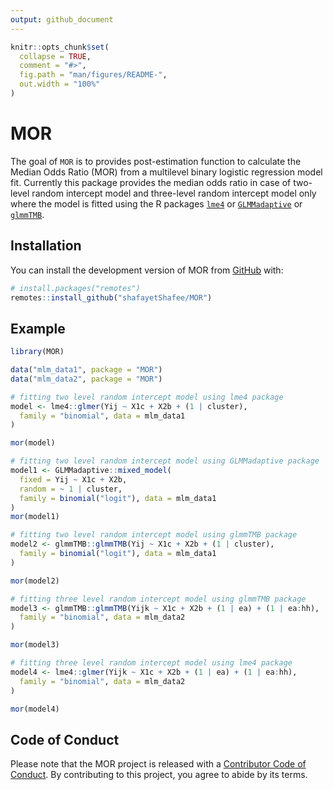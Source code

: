 ```yaml
---
output: github_document
---
```


<!-- README.md is generated from README.Rmd. Please edit that file -->

```r
knitr::opts_chunk$set(
  collapse = TRUE,
  comment = "#>",
  fig.path = "man/figures/README-",
  out.width = "100%"
)
```

# MOR

<!-- badges: start -->
<!-- badges: end -->

The goal of `MOR` is to provides post-estimation function to calculate the Median Odds Ratio
(MOR) from a multilevel binary logistic regression model fit. Currently this package
provides the median odds ratio in case of two-level random intercept model and three-level random intercept model only where the model is fitted using the R packages [`lme4`](https://github.com/lme4/lme4/) or [`GLMMadaptive`](https://drizopoulos.github.io/GLMMadaptive/index.html) or [`glmmTMB`](https://glmmtmb.github.io/glmmTMB/).

## Installation

You can install the development version of MOR from [GitHub](https://github.com/) with:

``` r
# install.packages("remotes")
remotes::install_github("shafayetShafee/MOR")
```

## Example

```r
library(MOR)

data("mlm_data1", package = "MOR")
data("mlm_data2", package = "MOR")

# fitting two level random intercept model using lme4 package
model <- lme4::glmer(Yij ~ X1c + X2b + (1 | cluster),
  family = "binomial", data = mlm_data1
)

mor(model)

# fitting two level random intercept model using GLMMadaptive package
model1 <- GLMMadaptive::mixed_model(
  fixed = Yij ~ X1c + X2b,
  random = ~ 1 | cluster,
  family = binomial("logit"), data = mlm_data1
)
mor(model1)

# fitting two level random intercept model using glmmTMB package
model2 <- glmmTMB::glmmTMB(Yij ~ X1c + X2b + (1 | cluster),
  family = binomial("logit"), data = mlm_data1
)

mor(model2)

# fitting three level random intercept model using glmmTMB package
model3 <- glmmTMB::glmmTMB(Yijk ~ X1c + X2b + (1 | ea) + (1 | ea:hh),
  family = "binomial", data = mlm_data2
)

mor(model3)

# fitting three level random intercept model using lme4 package
model4 <- lme4::glmer(Yijk ~ X1c + X2b + (1 | ea) + (1 | ea:hh),
  family = "binomial", data = mlm_data2
)

mor(model4)
```


## Code of Conduct

Please note that the MOR project is released with a [Contributor Code of Conduct](https://contributor-covenant.org/version/2/1/CODE_OF_CONDUCT.html). By contributing to this project, you agree to abide by its terms.
